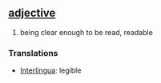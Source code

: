 == [[adjective]] ==
# being clear enough to be read, readable

=== Translations ===
*[[Interlingua]]: legible